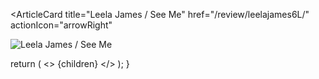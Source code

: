 <ArticleCard
  title="Leela James / See Me"
  href="/review/leelajames6L/"
  actionIcon="arrowRight"
>

![Leela James / See Me](../../images/cd/leelajames6L.jpg)

</ArticleCard>

  return (
    <>
      {children}
    </>
  );
}